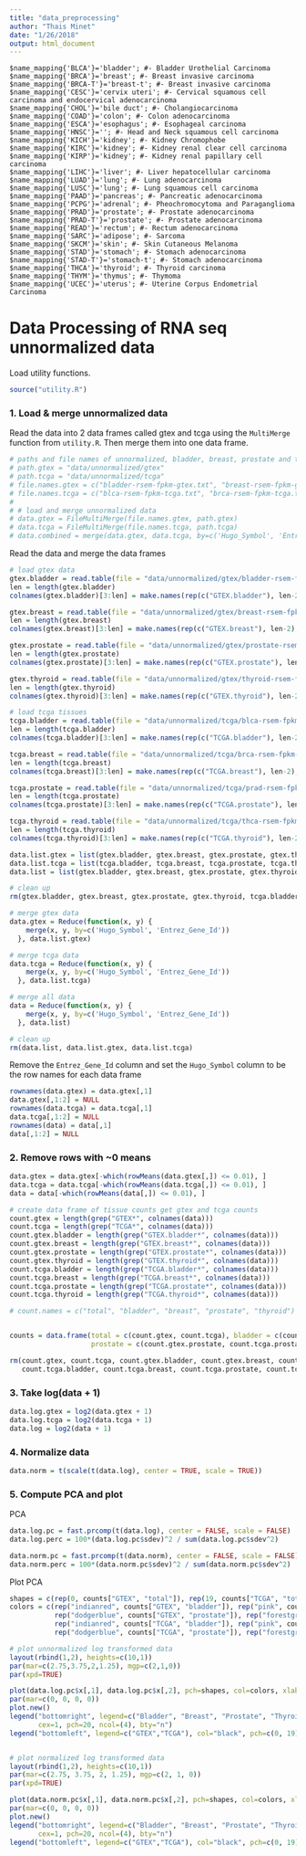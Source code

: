 ```yaml
---
title: "data_preprocessing"
author: "Thais Minet"
date: "1/26/2018"
output: html_document
---
```

```
$name_mapping{'BLCA'}='bladder'; #- Bladder Urothelial Carcinoma
$name_mapping{'BRCA'}='breast'; #- Breast invasive carcinoma
$name_mapping{'BRCA-T'}='breast-t'; #- Breast invasive carcinoma
$name_mapping{'CESC'}='cervix uteri'; #- Cervical squamous cell carcinoma and endocervical adenocarcinoma
$name_mapping{'CHOL'}='bile duct'; #- Cholangiocarcinoma
$name_mapping{'COAD'}='colon'; #- Colon adenocarcinoma
$name_mapping{'ESCA'}='esophagus'; #- Esophageal carcinoma
$name_mapping{'HNSC'}=''; #- Head and Neck squamous cell carcinoma
$name_mapping{'KICH'}='kidney'; #- Kidney Chromophobe
$name_mapping{'KIRC'}='kidney'; #- Kidney renal clear cell carcinoma
$name_mapping{'KIRP'}='kidney'; #- Kidney renal papillary cell carcinoma
$name_mapping{'LIHC'}='liver'; #- Liver hepatocellular carcinoma
$name_mapping{'LUAD'}='lung'; #- Lung adenocarcinoma
$name_mapping{'LUSC'}='lung'; #- Lung squamous cell carcinoma
$name_mapping{'PAAD'}='pancreas'; #- Pancreatic adenocarcinoma
$name_mapping{'PCPG'}='adrenal'; #- Pheochromocytoma and Paraganglioma
$name_mapping{'PRAD'}='prostate'; #- Prostate adenocarcinoma
$name_mapping{'PRAD-T'}='prostate'; #- Prostate adenocarcinoma
$name_mapping{'READ'}='rectum'; #- Rectum adenocarcinoma
$name_mapping{'SARC'}='adipose'; #- Sarcoma
$name_mapping{'SKCM'}='skin'; #- Skin Cutaneous Melanoma
$name_mapping{'STAD'}='stomach'; #- Stomach adenocarcinoma
$name_mapping{'STAD-T'}='stomach-t'; #- Stomach adenocarcinoma
$name_mapping{'THCA'}='thyroid'; #- Thyroid carcinoma
$name_mapping{'THYM'}='thymus'; #- Thymoma
$name_mapping{'UCEC'}='uterus'; #- Uterine Corpus Endometrial Carcinoma
```
# Data Processing of RNA seq unnormalized data
Load utility functions.
```r
source("utility.R")
```

### 1. Load & merge unnormalized data
Read the data into 2 data frames called gtex and tcga using the `MultiMerge` function from `utility.R`. Then merge them into one 
data frame.
```r
# paths and file names of unnormalized, bladder, breast, prostate and thyroid tissue samples
# path.gtex = "data/unnormalized/gtex"
# path.tcga = "data/unnormalized/tcga"
# file.names.gtex = c("bladder-rsem-fpkm-gtex.txt", "breast-rsem-fpkm-gtex.txt", "prostate-rsem-fpkm-gtex.txt", "thyroid-rsem-fpkm-gtex.txt")
# file.names.tcga = c("blca-rsem-fpkm-tcga.txt", "brca-rsem-fpkm-tcga.txt", "prad-rsem-fpkm-tcga.txt", "thca-rsem-fpkm-tcga.txt")
# 
# # load and merge unnormalized data
# data.gtex = FileMultiMerge(file.names.gtex, path.gtex)
# data.tcga = FileMultiMerge(file.names.tcga, path.tcga)
# data.combined = merge(data.gtex, data.tcga, by=c('Hugo_Symbol', 'Entrez_Gene_Id'))
```

Read the data and merge the data frames
```r
# load gtex data
gtex.bladder = read.table(file = "data/unnormalized/gtex/bladder-rsem-fpkm-gtex.txt", header = TRUE)
len = length(gtex.bladder)
colnames(gtex.bladder)[3:len] = make.names(rep(c("GTEX.bladder"), len-2), unique = TRUE)

gtex.breast = read.table(file = "data/unnormalized/gtex/breast-rsem-fpkm-gtex.txt", header = TRUE)
len = length(gtex.breast)
colnames(gtex.breast)[3:len] = make.names(rep(c("GTEX.breast"), len-2), unique = TRUE)

gtex.prostate = read.table(file = "data/unnormalized/gtex/prostate-rsem-fpkm-gtex.txt", header = TRUE)
len = length(gtex.prostate)
colnames(gtex.prostate)[3:len] = make.names(rep(c("GTEX.prostate"), len-2), unique = TRUE)

gtex.thyroid = read.table(file = "data/unnormalized/gtex/thyroid-rsem-fpkm-gtex.txt", header = TRUE)
len = length(gtex.thyroid)
colnames(gtex.thyroid)[3:len] = make.names(rep(c("GTEX.thyroid"), len-2), unique = TRUE)

# load tcga tissues
tcga.bladder = read.table(file = "data/unnormalized/tcga/blca-rsem-fpkm-tcga.txt", header = TRUE)
len = length(tcga.bladder)
colnames(tcga.bladder)[3:len] = make.names(rep(c("TCGA.bladder"), len-2), unique = TRUE)

tcga.breast = read.table(file = "data/unnormalized/tcga/brca-rsem-fpkm-tcga.txt", header = TRUE)
len = length(tcga.breast)
colnames(tcga.breast)[3:len] = make.names(rep(c("TCGA.breast"), len-2), unique = TRUE)

tcga.prostate = read.table(file = "data/unnormalized/tcga/prad-rsem-fpkm-tcga.txt", header = TRUE)
len = length(tcga.prostate)
colnames(tcga.prostate)[3:len] = make.names(rep(c("TCGA.prostate"), len-2), unique = TRUE)

tcga.thyroid = read.table(file = "data/unnormalized/tcga/thca-rsem-fpkm-tcga.txt", header = TRUE)
len = length(tcga.thyroid)
colnames(tcga.thyroid)[3:len] = make.names(rep(c("TCGA.thyroid"), len-2), unique = TRUE)

data.list.gtex = list(gtex.bladder, gtex.breast, gtex.prostate, gtex.thyroid)
data.list.tcga = list(tcga.bladder, tcga.breast, tcga.prostate, tcga.thyroid)
data.list = list(gtex.bladder, gtex.breast, gtex.prostate, gtex.thyroid, tcga.bladder, tcga.breast, tcga.prostate, tcga.thyroid)

# clean up
rm(gtex.bladder, gtex.breast, gtex.prostate, gtex.thyroid, tcga.bladder, tcga.breast, tcga.prostate, tcga.thyroid, len)

# merge gtex data
data.gtex = Reduce(function(x, y) {
    merge(x, y, by=c('Hugo_Symbol', 'Entrez_Gene_Id'))
  }, data.list.gtex)

# merge tcga data
data.tcga = Reduce(function(x, y) {
    merge(x, y, by=c('Hugo_Symbol', 'Entrez_Gene_Id'))
  }, data.list.tcga)

# merge all data
data = Reduce(function(x, y) {
    merge(x, y, by=c('Hugo_Symbol', 'Entrez_Gene_Id'))
  }, data.list)

# clean up
rm(data.list, data.list.gtex, data.list.tcga)
```

Remove the `Entrez_Gene_Id` column and set the `Hugo_Symbol` column to be the row names for each data frame
```r
rownames(data.gtex) = data.gtex[,1]
data.gtex[,1:2] = NULL
rownames(data.tcga) = data.tcga[,1]
data.tcga[,1:2] = NULL
rownames(data) = data[,1]
data[,1:2] = NULL
```


### 2. Remove rows with ~0 means
```r
data.gtex = data.gtex[-which(rowMeans(data.gtex[,]) <= 0.01), ]
data.tcga = data.tcga[-which(rowMeans(data.tcga[,]) <= 0.01), ]
data = data[-which(rowMeans(data[,]) <= 0.01), ]

# create data frame of tissue counts get gtex and tcga counts
count.gtex = length(grep("GTEX*", colnames(data)))
count.tcga = length(grep("TCGA*", colnames(data)))
count.gtex.bladder = length(grep("GTEX.bladder*", colnames(data)))
count.gtex.breast = length(grep("GTEX.breast*", colnames(data)))
count.gtex.prostate = length(grep("GTEX.prostate*", colnames(data)))
count.gtex.thyroid = length(grep("GTEX.thyroid*", colnames(data)))
count.tcga.bladder = length(grep("TCGA.bladder*", colnames(data)))
count.tcga.breast = length(grep("TCGA.breast*", colnames(data)))
count.tcga.prostate = length(grep("TCGA.prostate*", colnames(data)))
count.tcga.thyroid = length(grep("TCGA.thyroid*", colnames(data)))

# count.names = c("total", "bladder", "breast", "prostate", "thyroid")


counts = data.frame(total = c(count.gtex, count.tcga), bladder = c(count.gtex.bladder, count.tcga.bladder), breast = c(count.gtex.breast, count.tcga.breast),
                    prostate = c(count.gtex.prostate, count.tcga.prostate), thyroid = c(count.gtex.thyroid, count.tcga.thyroid), row.names = c("GTEX", "TCGA"))

rm(count.gtex, count.tcga, count.gtex.bladder, count.gtex.breast, count.gtex.prostate, count.gtex.thyroid, 
   count.tcga.bladder, count.tcga.breast, count.tcga.prostate, count.tcga.thyroid)
```


### 3. Take log(data + 1)
```r
data.log.gtex = log2(data.gtex + 1)
data.log.tcga = log2(data.tcga + 1)
data.log = log2(data + 1)
```


### 4. Normalize data
```r
data.norm = t(scale(t(data.log), center = TRUE, scale = TRUE))
```


### 5. Compute PCA and plot
PCA
```r
data.log.pc = fast.prcomp(t(data.log), center = FALSE, scale = FALSE)
data.log.perc = 100*(data.log.pc$sdev)^2 / sum(data.log.pc$sdev^2)

data.norm.pc = fast.prcomp(t(data.norm), center = FALSE, scale = FALSE)
data.norm.perc = 100*(data.norm.pc$sdev)^2 / sum(data.norm.pc$sdev^2)
```

Plot PCA
```r
shapes = c(rep(0, counts["GTEX", "total"]), rep(19, counts["TCGA", "total"]))
colors = c(rep("indianred", counts["GTEX", "bladder"]), rep("pink", counts["GTEX", "breast"]), 
           rep("dodgerblue", counts["GTEX", "prostate"]), rep("forestgreen", counts["GTEX", "thyroid"]), 
           rep("indianred", counts["TCGA", "bladder"]), rep("pink", counts["TCGA", "breast"]), 
           rep("dodgerblue", counts["TCGA", "prostate"]), rep("forestgreen", counts["TCGA", "thyroid"]))

# plot unnormalized log transformed data
layout(rbind(1,2), heights=c(10,1))
par(mar=c(2.75,3.75,2,1.25), mgp=c(2,1,0))
par(xpd=TRUE)

plot(data.log.pc$x[,1], data.log.pc$x[,2], pch=shapes, col=colors, xlab="PC1", ylab="PC2", main="Log2 transformed")
par(mar=c(0, 0, 0, 0))
plot.new()
legend("bottomright", legend=c("Bladder", "Breast", "Prostate", "Thyroid"), col=c("indianred", "pink", "dodgerblue", "forestgreen"), 
       cex=1, pch=20, ncol=(4), bty="n")
legend("bottomleft", legend=c("GTEX","TCGA"), col="black", pch=c(0, 19), ncol=2, bty="n")


# plot normalized log transformed data
layout(rbind(1,2), heights=c(10,1))
par(mar=c(2.75, 3.75, 2, 1.25), mgp=c(2, 1, 0))
par(xpd=TRUE)

plot(data.norm.pc$x[,1], data.norm.pc$x[,2], pch=shapes, col=colors, xlab="PC1", ylab="PC2", main="Log2 transformed & Z-score")
par(mar=c(0, 0, 0, 0))
plot.new()
legend("bottomright", legend=c("Bladder", "Breast", "Prostate", "Thyroid"), col=c("indianred", "pink", "dodgerblue", "forestgreen"), 
       cex=1, pch=20, ncol=(4), bty="n")
legend("bottomleft", legend=c("GTEX","TCGA"), col="black", pch=c(0, 19), ncol=2, bty="n")
```
